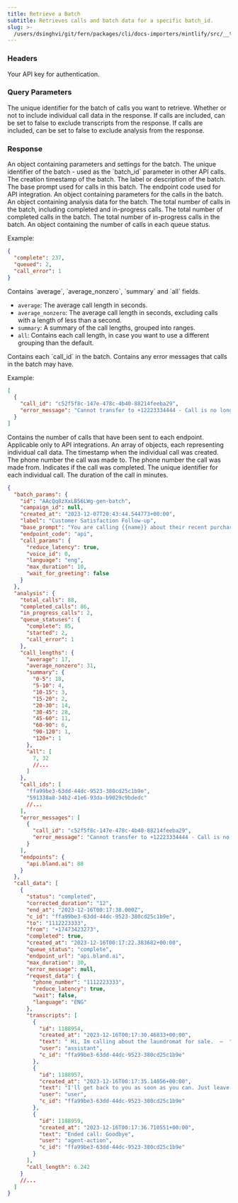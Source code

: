 ```yaml
---
title: Retrieve a Batch
subtitle: Retrieves calls and batch data for a specific batch_id.
slug: >-
  /users/dsinghvi/git/fern/packages/cli/docs-importers/mintlify/src/__test__/fixtures/bland/api-reference/batch-endpoint/batch_get
---
```



### Headers

<ParamField header="authorization" type="string" required>
  Your API key for authentication.
</ParamField>

### Query Parameters

<ParamField query="batch_id" type="string" required>
  The unique identifier for the batch of calls you want to retrieve.
</ParamField>

<ParamField query="include_calls" type="boolean" default="true">
  Whether or not to include individual call data in the response.
</ParamField>

<ParamField query="include_transcripts" type="boolean" default="true">
  If calls are included, can be set to false to exclude transcripts from the response.
</ParamField>

<ParamField query="include_analysis" type="boolean" default="true">
  If calls are included, can be set to false to exclude analysis from the response.
</ParamField>

### Response

<ResponseField name="batch_params" type="object">
  An object containing parameters and settings for the batch.
</ResponseField>

<ResponseField name="batch_params.id" type="string">
  The unique identifier of the batch - used as the `batch_id` parameter in other API calls.
</ResponseField>

<ResponseField name="batch_params.created_at" type="string">
  The creation timestamp of the batch.
</ResponseField>

<ResponseField name="batch_params.label" type="string">
  The label or description of the batch.
</ResponseField>

<ResponseField name="batch_params.base_prompt" type="string">
  The base prompt used for calls in this batch.
</ResponseField>

<ResponseField name="batch_params.endpoint_code" type="string">
  The endpoint code used for API integration.
</ResponseField>

<ResponseField name="batch_params.call_params" type="object">
  An object containing parameters for the calls in the batch.
</ResponseField>

<ResponseField name="analysis" type="object">
  An object containing analysis data for the batch.
</ResponseField>

<ResponseField name="analysis.total_calls" type="object">
  The total number of calls in the batch, including completed and in-progress calls.
</ResponseField>

<ResponseField name="analysis.completed_calls" type="object">
  The total number of completed calls in the batch.
</ResponseField>

<ResponseField name="analysis.in_progress_calls" type="object">
  The total number of in-progress calls in the batch.
</ResponseField>

<ResponseField name="analysis.queue_statuses" type="object">
  An object containing the number of calls in each queue status.

Example:

```json
{
  "complete": 237,
  "queued": 2,
  "call_error": 1
}
```

</ResponseField>

<ResponseField name="analysis.call_lengths" type="object">
  Contains `average`, `average_nonzero`, `summary` and `all` fields.

- `average`: The average call length in seconds.
- `average_nonzero`: The average call length in seconds, excluding calls with a length of less than a second.
- `summary`: A summary of the call lengths, grouped into ranges.
- `all`: Contains each call length, in case you want to use a different grouping than the default.
  </ResponseField>

<ResponseField name="analysis.call_ids" type="array">
  Contains each `call_id` in the batch.
</ResponseField>

<ResponseField name="analysis.error_messages" type="array">
  Contains any error messages that calls in the batch may have.

Example:

```json
[
  {
    "call_id": "c52f5f8c-147e-478c-4b40-88214feeba29",
    "error_message": "Cannot transfer to +12223334444 - Call is no longer active"
  }
]
```

</ResponseField>

<ResponseField name="analysis.endpoints" type="object">
  Contains the number of calls that have been sent to each endpoint. Applicable only to API integrations.
</ResponseField>

<ResponseField name="call_data" type="array">
  An array of objects, each representing individual call data.
</ResponseField>

<ResponseField name="call_data[].created_at" type="string">
  The timestamp when the individual call was created.
</ResponseField>

<ResponseField name="call_data[].to" type="string">
  The phone number the call was made to.
</ResponseField>

<ResponseField name="call_data[].from" type="string">
  The phone number the call was made from.
</ResponseField>

<ResponseField name="call_data[].completed" type="boolean">
  Indicates if the call was completed.
</ResponseField>

<ResponseField name="call_data[].call_id" type="string">
  The unique identifier for each individual call.
</ResponseField>

<ResponseField name="call_data[].call_length" type="number">
  The duration of the call in minutes.
</ResponseField>

<ResponseExample>

```json Response
{
  "batch_params": {
    "id": "AAcQq8zXxLB56LWg-gen-batch",
    "campaign_id": null,
    "created_at": "2023-12-07T20:43:44.544773+00:00",
    "label": "Customer Satisfaction Follow-up",
    "base_prompt": "You are calling {{name}} about their recent purchase of the item: {{item}}. Ask them each of the following questions about the specific item they purchased: {{questions}}",
    "endpoint_code": "api",
    "call_params": {
      "reduce_latency": true,
      "voice_id": 0,
      "language": "eng",
      "max_duration": 10,
      "wait_for_greeting": false
    }
  },
  "analysis": {
    "total_calls": 88,
    "completed_calls": 86,
    "in_progress_calls": 2,
    "queue_statuses": {
      "complete": 85,
      "started": 2,
      "call_error": 1
    },
    "call_lengths": {
      "average": 17,
      "average_nonzero": 31,
      "summary": {
        "0-5": 18,
        "5-10": 4,
        "10-15": 3,
        "15-20": 2,
        "20-30": 14,
        "30-45": 28,
        "45-60": 11,
        "60-90": 6,
        "90-120": 1,
        "120+": 1
      },
      "all": [
        7, 32
        //...
      ]
    },
    "call_ids": [
      "ffa99be3-63dd-44dc-9523-380cd25c1b9e",
      "591338a8-34b2-41e6-93da-b9029c9bdedc"
      //...
    ],
    "error_messages": [
      {
        "call_id": "c52f5f8c-147e-478c-4b40-88214feeba29",
        "error_message": "Cannot transfer to +12223334444 - Call is no longer active"
      }
    ],
    "endpoints": {
      "api.bland.ai": 88
    }
  },
  "call_data": [
    {
      "status": "completed",
      "corrected_duration": "12",
      "end_at": "2023-12-16T00:17:38.000Z",
      "c_id": "ffa99be3-63dd-44dc-9523-380cd25c1b9e",
      "to": "1112223333",
      "from": "+17473423273",
      "completed": true,
      "created_at": "2023-12-16T00:17:22.383682+00:00",
      "queue_status": "complete",
      "endpoint_url": "api.bland.ai",
      "max_duration": 30,
      "error_message": null,
      "request_data": {
        "phone_number": "1112223333",
        "reduce_latency": true,
        "wait": false,
        "language": "ENG"
      },
      "transcripts": [
        {
          "id": 1188954,
          "created_at": "2023-12-16T00:17:30.46833+00:00",
          "text": " Hi, Im calling about the laundromat for sale.  —  ",
          "user": "assistant",
          "c_id": "ffa99be3-63dd-44dc-9523-380cd25c1b9e"
        },
        {
          "id": 1188957,
          "created_at": "2023-12-16T00:17:35.14056+00:00",
          "text": "I'll get back to you as soon as you can. Just leave a message. Thank you. Bye.",
          "user": "user",
          "c_id": "ffa99be3-63dd-44dc-9523-380cd25c1b9e"
        },
        {
          "id": 1188959,
          "created_at": "2023-12-16T00:17:36.710551+00:00",
          "text": "Ended call: Goodbye",
          "user": "agent-action",
          "c_id": "ffa99be3-63dd-44dc-9523-380cd25c1b9e"
        }
      ],
      "call_length": 6.242
    }
    //...
  ]
}
```

</ResponseExample>
